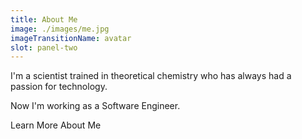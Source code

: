 ```yaml
---
title: About Me
image: ./images/me.jpg
imageTransitionName: avatar
slot: panel-two
---
```



I'm a scientist trained in theoretical chemistry who has always had a passion for technology.

Now I'm working as a Software Engineer.

<AppLink as="a" href="/about" appearance="secondary" class="group w-fit">Learn More About Me<RightArrow class="transition-transform group-hover:translate-x-1" /></AppLink>
